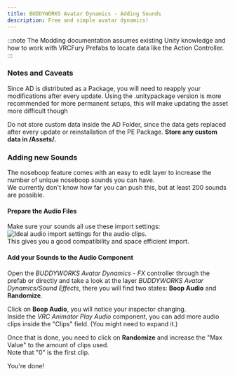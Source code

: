 ```yaml
---
title: BUDDYWORKS Avatar Dynamics - Adding Sounds
description: Free and simple avatar dynamics!
---
```


:::note
The Modding documentation assumes existing Unity knowledge and how to work with VRCFury Prefabs to locate data like the Action Controller.
:::

### Notes and Caveats
Since AD is distributed as a Package, you will need to reapply your modifications after every update. 
Using the .unitypackage version is more recommended for more permanent setups, this will make updating the asset more difficult though   

Do not store custom data inside the AD Folder, since the data gets replaced after every update or reinstallation of the PE Package. **Store any custom data in /Assets/.**  

### Adding new Sounds
The noseboop feature comes with an easy to edit layer to increase the number of unique noseboop sounds you can have.  
We currently don't know how far you can push this, but at least 200 sounds are possible.

#### Prepare the Audio Files
Make sure your sounds all use these import settings:
![Ideal audio import settings for the audio clips.](./img/002.png)  
This gives you a good compatibility and space efficient import.  

#### Add your Sounds to the Audio Component
Open the *BUDDYWORKS Avatar Dynamics - FX* controller through the prefab or directly and take a look at the layer *BUDDYWORKS Avatar Dynamics/Sound Effects*, there you will find two states: **Boop Audio** and **Randomize**.

Click on **Boop Audio**, you will notice your inspector changing.  
Inside the *VRC Animator Play Audio* component, you can add more audio clips inside the "Clips" field. (You might need to expand it.)  

Once that is done, you need to click on **Randomize** and increase the "Max Value" to the amount of clips used.  
Note that "0" is the first clip.

You're done!